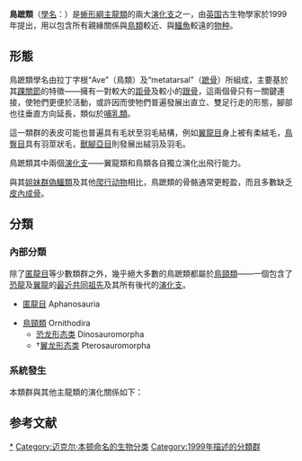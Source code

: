 {{NoteTA
|1=zh-cn:迈克尔·本顿; zh-tw:麥可·班頓;
|2=zh-cn:姐妹群; zh-tw:姊妹群;
|3=zh-hans:系统发生; zh-hant:系統發生; zh-tw:譜系關係;
}}
{{Autotaxobox
| fossil range = [[中三叠世|中三叠世]]至今，{{geological range|245|0|earliest=249}}{{nobold|（另有[[早三叠世|早三叠世]]的存疑纪录）}}
| image = Panaves_diversity.jpg
| image upright = 1.2
| image caption = {{collapsible list|title=一些鳥蹠類物種 |titlestyle=text-align:center; font-weight:normal; |bullets=yes
| 左上：[[妖精翼龙|妖精翼龙]]（[[翼龍目|翼龍目]]）
| 右上：[[阿拉摩龙|阿拉摩龙]]（[[蜥腳形亞目|蜥腳形亞目]]）
| 左中：[[灰鹤|灰鹤]]（[[鳥類|鳥類]]）
| 右中：[[青岛龙|青岛龙]]（[[鳥腳亞目|鳥腳亞目]]）
| 左下：[[五角龙|五角龙]]（[[角龍亞目|角龍亞目]]）
| 右下：[[懼龍|懼龍]]（[[暴龍科|暴龍科]]）}}
| taxon = Avemetatarsalia
| authority = {{le|迈克尔·本顿|Michael Benton|Benton}}, 1999{{r|Benton, 1999}}
| subdivision ranks = 下級分類
| subdivision =
* †[[匿龍目|匿龍目]] Aphanosauria
* [[鳥頸類|鳥頸類]] Ornithodira
| synonyms =
* Dracones <small>[[恩斯特·海克尔|Haeckel]], 1895</small>
* Ornithosuchia <small>{{le|弗里德里希·冯·休尼|Friedrich von Huene|Huene}}, 1908</small>
* Ornithotarsi <small>{{le|雅克·戈提耶|Jacques Gauthier|Gauthier}}, 1986</small>
* '''泛鸟类''' Panaves <small>Gauthier, 2001</small>
}}

'''鳥蹠類'''（[[學名|學名]]：{{lang|la|Avemetatarsalia}}）是[[蜥形綱|蜥形綱]][[主龍類|主龍類]]的兩大[[演化支|演化支]]之一，由[[英国|英国]]古生物學家{{le|迈克尔·本顿|Michael Benton}}於1999年提出，用以包含所有親緣關係與[[鳥類|鳥類]]較近、與[[鱷魚|鱷魚]]較遠的[[物种|物种]]{{r|Benton, 1999}}。

==形態==
鳥蹠類學名由拉丁字根“Ave”（鳥類）及“metatarsal”（[[蹠骨|蹠骨]]）所組成，主要基於其[[踝關節|踝關節]]的特徵——擁有一對較大的[[距骨|距骨]]及較小的[[跟骨|跟骨]]，這兩個骨只有一關鍵連接，使牠們更便於活動，或許因而使牠們普遍發展出直立、雙足行走的形態，腳部也往垂直方向延長，類似於[[哺乳類|哺乳類]]。

這一類群的表皮可能也普遍具有毛狀至羽毛結構，例如[[翼龍目|翼龍目]]身上被有柔絨毛，[[鳥臀目|鳥臀目]]具有羽莖狀毛，[[獸腳亞目|獸腳亞目]]則發展出絨羽及羽毛。

鳥蹠類其中兩個[[演化支|演化支]]——翼龍類和鳥類各自獨立演化出飛行能力。

與其[[姐妹群|姐妹群]][[偽鱷類|偽鱷類]]及其他[[爬行动物|爬行动物]]相比，鳥蹠類的骨骼通常更輕盈，而且多數缺乏[[皮內成骨|皮內成骨]]。

{{gallery
|File:AdvMesotarsal.png |鳥蹠類的典型踝關節——紅色為距骨，藍色為跟骨
}}

==分類==
===內部分類===
除了[[匿龍目|匿龍目]]等少數類群之外，幾乎絕大多數的鳥蹠類都屬於[[鳥頸類|鳥頸類]]——一個包含了[[恐龍|恐龍]]及[[翼龍|翼龍]]的[[最近共同祖先|最近共同祖先]]及其所有後代的[[演化支|演化支]]。
* {{絕滅}}[[匿龍目|匿龍目]] Aphanosauria
* [[鳥頸類|鳥頸類]] Ornithodira
**[[恐龙形态类|恐龙形态类]] Dinosauromorpha
**†[[翼龙形态类|翼龙形态类]] Pterosauromorpha

===系統發生===
本類群與其他主龍類的演化關係如下：{{r|Nesbitt et al, 2017|Cau, 2018}}
{{clade |style=font-size:85%;
|label1=[[主龍類|主龍類]] |sublabel1= Archosauria 
|1={{clade
  |1= [[偽鱷類|偽鱷類]] Pseudosuchia [[File:Description_des_reptiles_nouveaux,_ou,_Imparfaitement_connus_de_la_collection_du_Muséum_d'histoire_naturelle_et_remarques_sur_la_classification_et_les_caractères_des_reptiles_(1852)_(Crocodylus_moreletii).jpg|80 px]]
  |label2='''鳥蹠類''' |sublabel2= '''Avemetatarsalia''' 
  |2={{clade
  |1= †[[匿龍目|匿龍目]] Aphanosauria <div style="{{MirrorH}}">[[File:Teleocrater_v1.png|80 px]]</div>
    |label2=[[鳥頸類|鳥頸類]] |sublabel2= Ornithodira 
    |2={{clade
   |1= †[[翼龙形态类|翼龙形态类]] Pterosauromorpha [[File:Aerodactylus_MCZ_1505.png|80 px]]
   |label2=[[恐龍形態類|恐龍形態類]] |sublabel2= Dinosauromorpha 
   |2={{clade
      |1= †[[兔蜥科|兔蜥科]] Lagerpetidae [[File:Dromomeron_BW_(flipped).jpg|80 px]]
      |label2=[[恐龍型類|恐龍型類]] |sublabel2= Dinosauriformes 
      |2={{clade
         |1= †[[馬拉鱷龍屬|馬拉鱷龍屬]] ''Marasuchus'' [[File:Marasuchus_flipped.jpg|80 px]]
         |label2=[[龍群類|龍群類]] |sublabel2= Dracohors 
         |2={{clade
            |1= †[[西里龍科|西里龍科]] Silesauridae [[File:Silesaurus_opolensis_flipped.jpg|80 px]]
            |label2=[[恐龍總目|恐龍總目]] |sublabel2= Dinosauria 
            |2={{clade
               |1= †[[鳥臀目|鳥臀目]] Ornithischia [[File:Stegosaurus_stenops_sophie_wiki_martyniuk_flipped.png|80px]]
               |label2=[[蜥臀目|蜥臀目]] |sublabel2= Saurischia 
               |2={{clade
                  |2= [[獸腳亞目|獸腳亞目]] Theropoda [[File:Meyers_grosses_Konversations-Lexikon_-_ein_Nachschlagewerk_des_allgemeinen_Wissens_(1908)_(Antwerpener_Breiftaube).jpg|30 px]]
                  |1= †[[蜥腳亞目|蜥腳亞目]] Sauropodomorpha [[File:Barapasaurus_DB.jpg|80 px]]
}} }} }} }} }} }} }} }} }}

==参考文献==
{{Commons category|Avemetatarsalia}}
{{Wikispecies|Avemetatarsalia}}
{{Reflist|refs=
<ref name="Benton, 1999">{{cite journal |author=Benton, M.J. |author-link=迈克尔·本顿 |year=1999 |title=''Scleromochlus taylori'' and the origin of dinosaurs and pterosaurs |journal=''{{le|自然科學會報B|Philosophical Transactions of the Royal Society B|Philosophical Transactions of the Royal Society B: Biological Sciences}}'' |volume=354 |issue=1388 |pages=1423–1446 |pmc=1692658 |s2cid=84600701 |s2cid-access=free |doi=10.1098/rstb.1999.0489}}</ref>

<ref name="Nesbitt et al, 2017">{{cite journal |author1=Nesbitt, Sterling J. |author2=Butler, Richard J. |author3=Ezcurra, Martín D. |author4=Barrett, Paul M. |author5=Stocker, Michelle R. |author6=Angielczyk, Kenneth D. |author7=Smith, Roger M. H. |author8=Sidor, Christian A. |author9=Niedźwiedzki, Grzegorz |author10=Sennikov, Andrey G. |author11=Charig, Alan J. |last-author-amp=yes |year=2017 |title=The earliest bird-line archosaurs and the assembly of the dinosaur body plan |journal=''[[Nature|Nature]]'' |volume=544 |issue=7651 |pages=484–487 |pmid=28405026 |s2cid=9095072 |s2cid-access=free |doi=10.1038/nature22037 |url=http://pure-oai.bham.ac.uk/ws/files/39495711/Nesbitt_et_al._in_press.pdf |archive-url=https://web.archive.org/web/20220331073959/http://pure-oai.bham.ac.uk/ws/files/39495711/Nesbitt_et_al._in_press.pdf |archive-date=2022-03-31 |url-status=live}}</ref>

<ref name="Cau, 2018">{{cite journal |author=Cau, Andrea |year=2018 |title=The assembly of the avian body plan: a 160-million-year long process |journal=''Bollettino della Società Paleontologica Italiana'' |volume=57 |issue=1 |pages=1–25 |s2cid=44078918 |s2cid-access=free |doi=10.4435/BSPI.2018.01 |url=http://paleoitalia.org/media/u/archives/01_Cau_2018_BSPI_571.pdf |archive-url=https://web.archive.org/web/20211006204909/http://paleoitalia.org/media/u/archives/01_Cau_2018_BSPI_571.pdf |archive-date=2021-10-06 |url-status=live}}</ref>
}}

{{主龍形下綱|A.}}
{{Portal bar|恐龙|兩棲爬行動物|灭绝与濒危物种|動物|生物学}}
{{Taxonbar}}

[[Category:鳥蹠類|*]]
[[Category:迈克尔·本顿命名的生物分类|Category:迈克尔·本顿命名的生物分类]]
[[Category:1999年描述的分類群|Category:1999年描述的分類群]]
